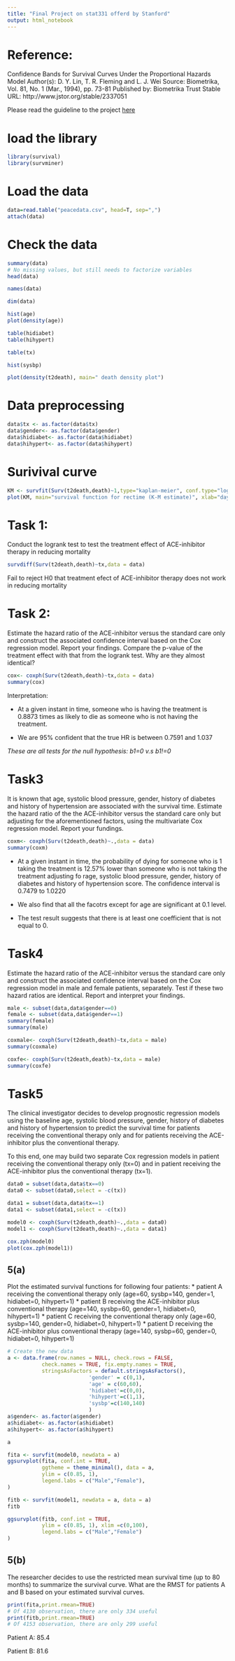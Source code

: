 ```yaml
---
title: "Final Project on stat331 offerd by Stanford"
output: html_notebook
---
```

# Reference:
Confidence Bands for Survival Curves Under the Proportional Hazards Model
Author(s): D. Y. Lin, T. R. Fleming and L. J. Wei
Source: Biometrika, Vol. 81, No. 1 (Mar., 1994), pp. 73-81
Published by: Biometrika Trust
Stable URL: http://www.jstor.org/stable/2337051

Please read the guideline to the project [here]("project.pdf")

# load the library

```r
library(survival)
library(survminer)
```


# Load the data
```r
data=read.table("peacedata.csv", head=T, sep=",")
attach(data)
```

# Check the data

```r
summary(data)
# No missing values, but still needs to factorize variables
head(data)
```
```r
names(data)
```
```r
dim(data)
```
```r
hist(age)
plot(density(age))
```
```r
table(hidiabet)
table(hihypert)
```
```r
table(tx)
```
```r
hist(sysbp)
```


```r
plot(density(t2death), main=" death density plot")
```
 

# Data preprocessing

```r
data$tx <- as.factor(data$tx)
data$gender<- as.factor(data$gender)
data$hidiabet<- as.factor(data$hidiabet)
data$hihypert<- as.factor(data$hihypert)
```


# Surivival curve 

```r
KM <- survfit(Surv(t2death,death)~1,type="kaplan-meier", conf.type="log-log")
plot(KM, main="survival function for rectime (K-M estimate)", xlab="days", ylab="p",xlim = c(0,100))
``` 

# Task 1:

Conduct the logrank test to test the treatment effect of ACE-inhibitor therapy in
reducing mortality

```r
survdiff(Surv(t2death,death)~tx,data = data)
```
Fail to reject H0 that treatment efect of ACE-inhibitor therapy does not work in reducing mortality



# Task 2:

Estimate the hazard ratio of the ACE-inhibitor versus the standard care only and construct the associated confidence interval based on the Cox regression model. Report your findings. Compare the p-value of the treatment effect with that from the logrank test. Why are they almost identical?

```r
cox<- coxph(Surv(t2death,death)~tx,data = data)
summary(cox)
```
Interpretation:

* At a given instant in time, someone who is having the treatment is 0.8873 times as likely to die as someone who is not having the treatment.

* We are 95% confident that the true HR is between 0.7591 and 1.037

*These are all tests for the null hypothesis: b1=0 v.s b1!=0*


# Task3

It is known that age, systolic blood pressure, gender, history of diabetes and history of
hypertension are associated with the survival time. Estimate the hazard ratio of the
the ACE-inhibitor versus the standard care only but adjusting for the aforementioned
factors, using the multivariate Cox regression model. Report your fundings.


```r
coxm<- coxph(Surv(t2death,death)~.,data = data)
summary(coxm)
```

* At a given instant in time, the probability of dying for someone who is 1 taking the treatment is 12.57% lower than someone who is not taking the treatment adjusting fo rage, systolic blood pressure, gender, history of diabetes and history of
hypertension score. The confidence interval is 0.7479 to 1.0220
 
* We also find that all the facotrs except for age are significant at 0.1 level.
* The test result suggests that there is at least one coefficient that is not equal to 0.

# Task4

Estimate the hazard ratio of the ACE-inhibitor versus the standard care only and
construct the associated confidence interval based on the Cox regression model in male
and female patients, separately. Test if these two hazard ratios are identical. Report
and interpret your findings.
```r
male <- subset(data,data$gender==0)
female <- subset(data,data$gender==1)
summary(female)
summary(male)
```
```r
coxmale<- coxph(Surv(t2death,death)~tx,data = male)
summary(coxmale)
```
```r
coxfe<- coxph(Surv(t2death,death)~tx,data = male)
summary(coxfe)

```

# Task5 

The clinical investigator decides to develop prognostic regression models using the baseline age, systolic blood pressure, gender, history of diabetes and history of hypertension to predict the survival time for patients receiving the conventional therapy only and for patients receiving the ACE-inhibitor plus the conventional therapy. 

To this end, one may build two separate Cox regression models in patient receiving the conventional therapy only (tx=0) and in patient receiving the ACE-inhibitor plus the conventional therapy (tx=1).
```r
data0 = subset(data,data$tx==0)
data0 <- subset(data0,select = -c(tx))

data1 = subset(data,data$tx==1)
data1 <- subset(data1,select = -c(tx))

model0 <- coxph(Surv(t2death,death)~.,data = data0)
model1 <- coxph(Surv(t2death,death)~.,data = data1)

cox.zph(model0)
plot(cox.zph(model1))
```

## 5(a) 

Plot the estimated survival functions for following four patients:
* patient A receiving the conventional therapy only (age=60, sysbp=140, gender=1, hidiabet=0, hihypert=1)
* patient B receiving the ACE-inhibitor plus conventional therapy (age=140, sysbp=60, gender=1, hidiabet=0, hihypert=1)
* patient C receiving the conventional therapy only (age=60, sysbp=140, gender=0, hidiabet=0, hihypert=1)
* patient D receiving the ACE-inhibitor plus conventional therapy (age=140, sysbp=60, gender=0, hidiabet=0, hihypert=1)
```r
# Create the new data  
a <- data.frame(row.names = NULL, check.rows = FALSE,
           check.names = TRUE, fix.empty.names = TRUE,
           stringsAsFactors = default.stringsAsFactors(),
                          'gender' = c(0,1), 
                          'age' = c(60,60),
                          'hidiabet'=c(0,0),
                          'hihypert'=c(1,1),
                          'sysbp'=c(140,140)
                          )
a$gender<- as.factor(a$gender)
a$hidiabet<- as.factor(a$hidiabet)
a$hihypert<- as.factor(a$hihypert)

a
```


```r

fita <- survfit(model0, newdata = a)
ggsurvplot(fita, conf.int = TRUE,
           ggtheme = theme_minimal(), data = a,
           ylim = c(0.85, 1),
           legend.labs = c("Male","Female"),
)
```

```r
fitb <- survfit(model1, newdata = a, data = a) 
fitb
```

```r
ggsurvplot(fitb, conf.int = TRUE,
           ylim = c(0.85, 1), xlim =c(0,100),
           legend.labs = c("Male","Female")
)
```

## 5(b) 

The researcher decides to use the restricted mean survival time (up to 80 months) to summarize the survival curve. What are the RMST for patients A and B based on your estimated survival curves.
```r
print(fita,print.rmean=TRUE)
# Of 4130 observation, there are only 334 useful 
print(fitb,print.rmean=TRUE)
# Of 4153 observation, there are only 299 useful 
```
Patient A: 85.4

Patient B: 81.6
 




